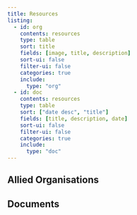 ```yaml
---
title: Resources
listing: 
  - id: org
    contents: resources
    type: table
    sort: title
    fields: [image, title, description]
    sort-ui: false
    filter-ui: false
    categories: true
    include: 
      type: "org"
  - id: doc
    contents: resources
    type: table
    sort: ["date desc", "title"]
    fields: [title, description, date]
    sort-ui: false
    filter-ui: false
    categories: true
    include: 
      type: "doc"
---
```



## Allied Organisations

:::{#org}
:::

## Documents

:::{#doc}
:::

